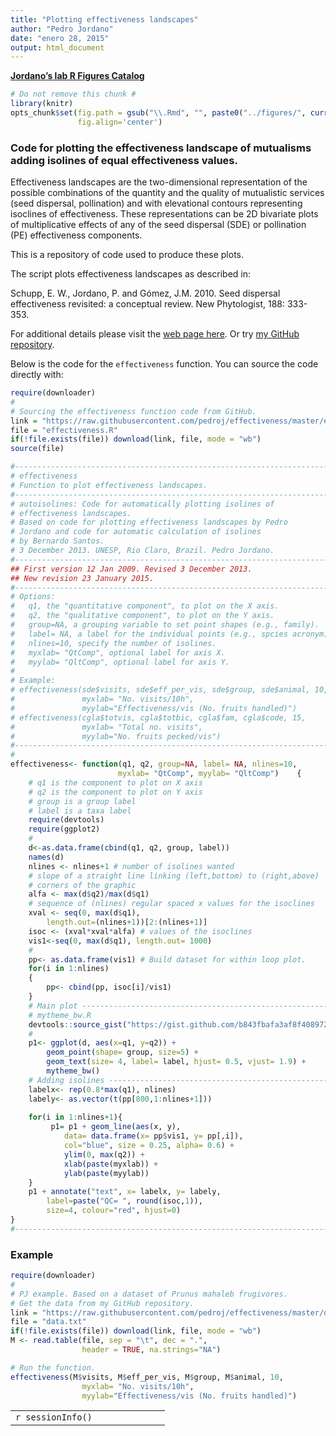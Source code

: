 ```yaml
---
title: "Plotting effectiveness landscapes"
author: "Pedro Jordano"
date: "enero 28, 2015"
output: html_document
---
```


[**Jordano's lab R Figures Catalog**](https://github.com/PJordano-Lab/R-figures)

```r
# Do not remove this chunk #
library(knitr)
opts_chunk$set(fig.path = gsub("\\.Rmd", "", paste0("../figures/", current_input(), "-")),
               fig.align='center')

```



### Code for plotting the effectiveness landscape of mutualisms adding isolines of equal effectiveness values.

Effectiveness landscapes are the two-dimensional representation of the possible combinations of the quantity and the quality of mutualistic services (seed dispersal, pollination) and with elevational contours representing isoclines of effectiveness. These representations can be 2D bivariate plots of multiplicative effects of any of the seed dispersal (SDE) or pollination (PE) effectiveness components.  

This is a repository of code used to produce these plots.  

The script plots effectiveness landscapes as described in:  

Schupp, E. W., Jordano, P. and Gómez, J.M. 2010. Seed dispersal effectiveness revisited: a conceptual review. New Phytologist, 188: 333-353.  

For additional details please visit the [web page here](http://pedroj.github.com/effectiveness/). Or try [my GitHub repository](https://github.com/pedroj/effectiveness).  

Below is the code for the `effectiveness` function. You can source the code directly with:

```r
require(downloader)
#
# Sourcing the effectiveness function code from GitHub.
link = "https://raw.githubusercontent.com/pedroj/effectiveness/master/effectiveness.R"
file = "effectiveness.R"
if(!file.exists(file)) download(link, file, mode = "wb")
source(file)
```


```r
#---------------------------------------------------------------------------
# effectiveness
# Function to plot effectiveness landscapes.
#---------------------------------------------------------------------------
# autoisolines: Code for automatically plotting isolines of
# effectiveness landscapes.
# Based on code for plotting effectiveness landscapes by Pedro 
# Jordano and code for automatic calculation of isolines 
# by Bernardo Santos.
# 3 December 2013. UNESP, Rio Claro, Brazil. Pedro Jordano.
#---------------------------------------------------------------------------
## First version 12 Jan 2009. Revised 3 December 2013.
## New revision 23 January 2015.
#---------------------------------------------------------------------------
# Options:
#   q1, the "quantitative component", to plot on the X axis. 
#   q2, the "qualitative component", to plot on the Y axis.
#   group=NA, a grouping variable to set point shapes (e.g., family).
#   label= NA, a label for the individual points (e.g., spcies acronym).
#   nlines=10, specify the number of isolines.
#   myxlab= "QtComp", optional label for axis X.
#   myylab= "QltComp", optional label for axis Y.
# 
# Example:
# effectiveness(sde$visits, sde$eff_per_vis, sde$group, sde$animal, 10, 
#               myxlab= "No. visits/10h", 
#               myylab="Effectiveness/vis (No. fruits handled)")
# effectiveness(cgla$totvis, cgla$totbic, cgla$fam, cgla$code, 15, 
#               myxlab= "Total no. visits", 
#               myylab="No. fruits pecked/vis")
#---------------------------------------------------------------------------
#
effectiveness<- function(q1, q2, group=NA, label= NA, nlines=10,
                        myxlab= "QtComp", myylab= "QltComp")    {
    # q1 is the component to plot on X axis
    # q2 is the component to plot on Y axis
    # group is a group label
    # label is a taxa label
    require(devtools)
    require(ggplot2)
    #
    d<-as.data.frame(cbind(q1, q2, group, label))
    names(d)
    nlines <- nlines+1 # number of isolines wanted
    # slope of a straight line linking (left,bottom) to (right,above) 
    # corners of the graphic
    alfa <- max(d$q2)/max(d$q1)
    # sequence of (nlines) regular spaced x values for the isoclines
    xval <- seq(0, max(d$q1), 
        length.out=(nlines+1))[2:(nlines+1)] 
    isoc <- (xval*xval*alfa) # values of the isoclines
    vis1<-seq(0, max(d$q1), length.out= 1000)
    #
    pp<- as.data.frame(vis1) # Build dataset for within loop plot.
    for(i in 1:nlines)
    {
        pp<- cbind(pp, isoc[i]/vis1)
    }    
    # Main plot ------------------------------------------------------------
    # mytheme_bw.R
    devtools::source_gist("https://gist.github.com/b843fbafa3af8f408972")
    #
    p1<- ggplot(d, aes(x=q1, y=q2)) + 
        geom_point(shape= group, size=5) +
        geom_text(size= 4, label= label, hjust= 0.5, vjust= 1.9) +
        mytheme_bw()
    # Adding isolines ------------------------------------------------------
    labelx<- rep(0.8*max(q1), nlines)
    labely<- as.vector(t(pp[800,1:nlines+1]))
    
    for(i in 1:nlines+1){ 
         p1= p1 + geom_line(aes(x, y), 
            data= data.frame(x= pp$vis1, y= pp[,i]), 
            col="blue", size = 0.25, alpha= 0.6) + 
            ylim(0, max(q2)) +
            xlab(paste(myxlab)) + 
            ylab(paste(myylab))
    }
    p1 + annotate("text", x= labelx, y= labely,
        label=paste("QC= ", round(isoc,1)), 
        size=4, colour="red", hjust=0) 
}
#---------------------------------------------------------------------------
```


### Example

```r
require(downloader)
#
# PJ example. Based on a dataset of Prunus mahaleb frugivores.
# Get the data from my GitHub repository.
link = "https://raw.githubusercontent.com/pedroj/effectiveness/master/data.txt"
file = "data.txt"
if(!file.exists(file)) download(link, file, mode = "wb")
M <- read.table(file, sep = "\t", dec = ".", 
                header = TRUE, na.strings="NA")

# Run the function.
effectiveness(M$visits, M$eff_per_vis, M$group, M$animal, 10, 
                myxlab= "No. visits/10h", 
                myylab="Effectiveness/vis (No. fruits handled)")
```

----------------------------------
```r
sessionInfo()
```

----------------------------------


